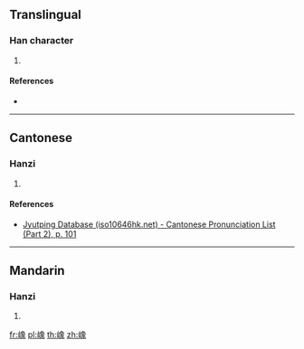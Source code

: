 {{character info/new}}
==Translingual==

===Han character===
{{Han char|rn=46|rad=山|as=12|sn=15|four=|canj=UNAO|ids=⿰山象}}

# {{defn|Han|sort=山12}}

====References====
* {{Han ref|kx=0319.170|dkj=08448|hdz=10799.040|uh=5D91|ud=23953}}

----

==Cantonese==

===Hanzi===
{{yue-hanzi|jyut=[[zoeng6]]|y=jeung6}}

# {{defn|lang=yue|sort=山12}}

====References====
* [http://www.iso10646hk.net/jp/document/download.jsp Jyutping Database (iso10646hk.net) - Cantonese Pronunciation List (Part 2), p. 101]

----

==Mandarin==

===Hanzi===
{{cmn-hanzi|pin=[[xiàng]] ([[xiang4]])|wg=hsiang<sup>4</sup>}}

# {{defn|lang=cmn|sort=山12}}

[[fr:嶑]]
[[pl:嶑]]
[[th:嶑]]
[[zh:嶑]]